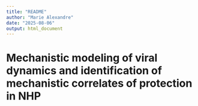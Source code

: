 ```yaml
---
title: "README"
author: "Marie Alexandre"
date: "2025-08-06"
output: html_document
---
```


# Mechanistic modeling of viral dynamics and identification of mechanistic correlates of protection in NHP
